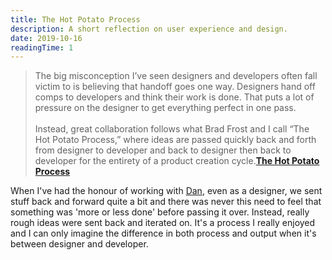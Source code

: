 ```yaml
---
title: The Hot Potato Process
description: A short reflection on user experience and design.
date: 2019-10-16
readingTime: 1
---
```


>The big misconception I’ve seen designers and developers often fall victim to is believing that handoff goes one way. Designers hand off comps to developers and think their work is done. That puts a lot of pressure on the designer to get everything perfect in one pass.<br /><br />
Instead, great collaboration follows what Brad Frost and I call “The Hot Potato Process,” where ideas are passed quickly back and forth from designer to developer and back to designer then back to developer for the entirety of a product creation cycle.**[The Hot Potato Process](http://danmall.me/articles/hot-potato-process/)**

When I've had the honour of working with [Dan](http://danmall.me/), even as a designer, we sent stuff back and forward quite a bit and there was never this need to feel that something was 'more or less done' before passing it over. Instead, really rough ideas were sent back and iterated on. It's a process I really enjoyed and I can only imagine the difference in both process and output when it's between designer and developer.